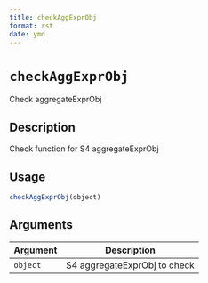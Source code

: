 ```yaml
--- 
title: checkAggExprObj 
format: rst 
date: ymd 
--- 
```

# `checkAggExprObj`

Check aggregateExprObj


## Description

Check function for S4 aggregateExprObj


## Usage

```r
checkAggExprObj(object)
```


## Arguments

Argument      |Description
------------- |----------------
`object`     |     S4 aggregateExprObj to check


